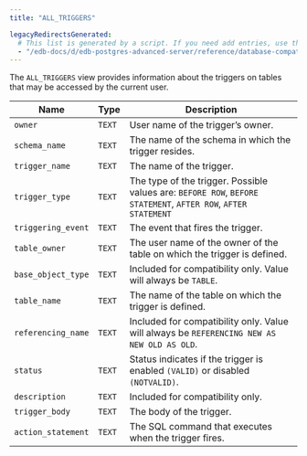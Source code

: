 ```yaml
---
title: "ALL_TRIGGERS"

legacyRedirectsGenerated:
  # This list is generated by a script. If you need add entries, use the `legacyRedirects` key.
  - "/edb-docs/d/edb-postgres-advanced-server/reference/database-compatibility-for-oracle-developers-reference-guide/11/Database_Compatibility_for_Oracle_Developers_Reference_Guide.1.129.html"
---
```


<div id="all_triggers" class="registered_link"></div>

The `ALL_TRIGGERS` view provides information about the triggers on tables that may be accessed by the current user.

| Name               | Type   | Description                                                                                                    |
| ------------------ | ------ | -------------------------------------------------------------------------------------------------------------- |
| `owner`            | `TEXT` | User name of the trigger’s owner.                                                                              |
| `schema_name`      | `TEXT` | The name of the schema in which the trigger resides.                                                           |
| `trigger_name`     | `TEXT` | The name of the trigger.                                                                                       |
| `trigger_type`     | `TEXT` | The type of the trigger. Possible values are: `BEFORE ROW`, `BEFORE STATEMENT`, `AFTER ROW`, `AFTER STATEMENT` |
| `triggering_event` | `TEXT` | The event that fires the trigger.                                                                              |
| `table_owner`      | `TEXT` | The user name of the owner of the table on which the trigger is defined.                                       |
| `base_object_type` | `TEXT` | Included for compatibility only. Value will always be `TABLE`.                                                 |
| `table_name`       | `TEXT` | The name of the table on which the trigger is defined.                                                         |
| `referencing_name` | `TEXT` | Included for compatibility only. Value will always be `REFERENCING NEW AS NEW OLD AS OLD`.                     |
| `status`           | `TEXT` | Status indicates if the trigger is enabled `(VALID)` or disabled `(NOTVALID)`.                                 |
| `description`      | `TEXT` | Included for compatibility only.                                                                               |
| `trigger_body`     | `TEXT` | The body of the trigger.                                                                                       |
| `action_statement` | `TEXT` | The SQL command that executes when the trigger fires.                                                          |
